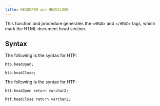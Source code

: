 ```yaml
---
title: HEADOPEN and HEADCLOSE
---
```


This function and procedure generates the `<HEAD>` and `</HEAD>` tags, which mark the HTML document head section.

## Syntax

The following is the syntax for HTP:

```
htp.headOpen;

htp.headClose;
```

The following is the syntax for HTF:

```
htf.headOpen return varchar2;

htf.headClose return varchar2;
```

